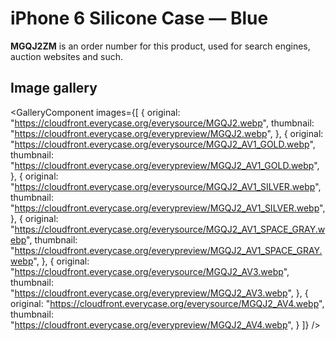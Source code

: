 
# iPhone 6 Silicone Case — Blue

<Callout type='info' emoji='👉🏻'>**MGQJ2ZM** is an order number for this product, used for search engines, auction websites and such.</Callout>

## Image gallery

<GalleryComponent
    images={[
      {
        original: "https://cloudfront.everycase.org/everysource/MGQJ2.webp",
        thumbnail: "https://cloudfront.everycase.org/everypreview/MGQJ2.webp",
      },
      {
        original: "https://cloudfront.everycase.org/everysource/MGQJ2_AV1_GOLD.webp",
        thumbnail: "https://cloudfront.everycase.org/everypreview/MGQJ2_AV1_GOLD.webp",
      },
      {
        original: "https://cloudfront.everycase.org/everysource/MGQJ2_AV1_SILVER.webp",
        thumbnail: "https://cloudfront.everycase.org/everypreview/MGQJ2_AV1_SILVER.webp",
      },
      {
        original: "https://cloudfront.everycase.org/everysource/MGQJ2_AV1_SPACE_GRAY.webp",
        thumbnail: "https://cloudfront.everycase.org/everypreview/MGQJ2_AV1_SPACE_GRAY.webp",
      },
      {
        original: "https://cloudfront.everycase.org/everysource/MGQJ2_AV3.webp",
        thumbnail: "https://cloudfront.everycase.org/everypreview/MGQJ2_AV3.webp",
      },
      {
        original: "https://cloudfront.everycase.org/everysource/MGQJ2_AV4.webp",
        thumbnail: "https://cloudfront.everycase.org/everypreview/MGQJ2_AV4.webp",
      }
    ]}
  />
